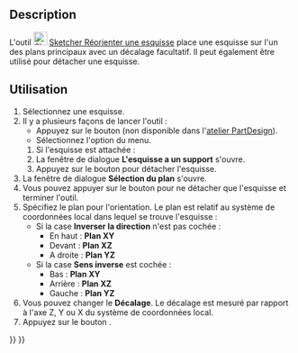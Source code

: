 <languages/>

{{Docnav/fr
|[[Sketcher_MapSketch/fr|Ancrer une esquisse]]
|[[Sketcher_ValidateSketch/fr|Valider une esquisse]]
|[[Sketcher_Workbench/fr|Atelier Sketcher]]
|IconL=Sketcher_MapSketch.svg‎
|IconR=Sketcher_ValidateSketch.svg
|IconC=Workbench_Sketcher.svg
}}

{{GuiCommand/fr
|Name=Sketcher ReorientSketch
|Name/fr=Sketcher Réorienter une esquisse
|MenuLocation=Esquisse → Réorienter une esquisse...
|Workbenches=[[Sketcher_Workbench/fr|Sketcher]], [[PartDesign_Workbench/fr|PartDesign]]
|SeeAlso=[[Sketcher_MapSketch/fr|Sketcher Ancrer une esquisse]], [[Sketcher_NewSketch/fr|Sketcher Créer une esquisse]]
}}

==Description==

L'outil [[Image:Sketcher_ReorientSketch.svg|24px]] [[Sketcher_ReorientSketch/fr|Sketcher Réorienter une esquisse]] place une esquisse sur l'un des plans principaux avec un décalage facultatif. Il peut également être utilisé pour détacher une esquisse.

<span id="Usage"></span>
==Utilisation==

# Sélectionnez une esquisse.
# Il y a plusieurs façons de lancer l'outil :
#* Appuyez sur le bouton {{Button|[[Image:Sketcher_ReorientSketch.svg|16px]] [[Sketcher_ReorientSketch/fr|Réorienter esquisse]]}} (non disponible dans l'[[PartDesign_Workbench|atelier PartDesign]]).
#* Sélectionnez l'option {{MenuCommand|Esquisse → [[Image:Sketcher_ReorientSketch.svg|16px]] Réorienter l'esquisse}} du menu.
## Si l'esquisse est attachée :
## La fenêtre de dialogue '''L'esquisse a un support''' s'ouvre.
## Appuyez sur le bouton {{Button|Oui}} pour détacher l'esquisse.
# La fenêtre de dialogue '''Sélection du plan''' s'ouvre.
# Vous pouvez appuyer sur le bouton {{Button|Annuler}} pour ne détacher que l'esquisse et terminer l'outil.
# Spécifiez le plan pour l'orientation. Le plan est relatif au système de coordonnées local dans lequel se trouve l'esquisse :
#* Si la case '''Inverser la direction''' n'est pas cochée :
#** En haut : '''Plan XY'''
#** Devant : '''Plan XZ'''
#** A droite : '''Plan YZ'''
#* Si la case '''Sens inverse''' est cochée :
#** Bas : '''Plan XY'''
#** Arrière : '''Plan XZ'''
#** Gauche : '''Plan YZ'''
# Vous pouvez changer le '''Décalage'''. Le décalage est mesuré par rapport à l'axe Z, Y ou X du système de coordonnées local.
# Appuyez sur le bouton {{Button|OK}}.


{{Docnav/fr
|[[Sketcher_MapSketch/fr|Ancrer une esquisse]]
|[[Sketcher_ValidateSketch/fr|Valider une esquisse]]
|[[Sketcher_Workbench/fr|Atelier Sketcher]]
|IconL=Sketcher_MapSketch.svg‎
|IconR=Sketcher_ValidateSketch.svg
|IconC=Workbench_Sketcher.svg
}}

{{Sketcher_Tools_navi{{#translation:}}}}
{{Userdocnavi{{#translation:}}}}